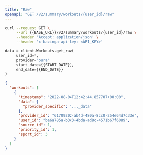 ```yaml
---
title: "Raw"
openapi: "GET /v2/summary/workouts/{user_id}/raw"
---
```


<RequestExample>

```bash Bash
curl --request GET \
     --url {{BASE_URL}}/v2/summary/workouts/{user_id}/raw \
     --header 'Accept: application/json' \
     --header 'x-bazinga-api-key: <API_KEY>'
```

```python Python
data = client.Workouts.get_raw(
     user_id=*,
     provider="oura"
     start_date={{START_DATE}},
     end_date={{END_DATE}}
)
```

</RequestExample>

<ResponseExample>

```json Example
{
  "workouts": [
    {
      "timestamp": "2022-08-04T12:42:44.857707+00:00",
      "data": {
        "provider_specific": "..._data"
      },
      "provider_id": "61709202-ab4d-480a-8cc0-254e64d7c33e",
      "user_id": "ba6a785a-b3c3-4bda-ad8c-4571b67f6089",
      "source_id": 1,
      "priority_id": 1,
      "sport_id": 3
    }
  ]
}
```

</ResponseExample>

